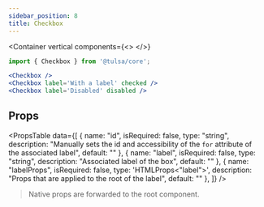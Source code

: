 ```yaml
---
sidebar_position: 8
title: Checkbox
---
```


<Container
    vertical
    components={<>
        <Checkbox />
        <Checkbox label='With a label' checked />
        <Checkbox label='Disabled' disabled />
    </>}
>

```jsx
import { Checkbox } from '@tulsa/core';

<Checkbox />
<Checkbox label='With a label' checked />
<Checkbox label='Disabled' disabled />
```

</Container>

## Props

<PropsTable
    data={[
        {
            name: "id",
            isRequired: false,
            type: "string",
            description: "Manually sets the id and accessibility of the `for` attribute of the associated label",
            default: ""
        },
        {
            name: "label",
            isRequired: false,
            type: "string",
            description: "Associated label of the box",
            default: ""
        },
        {
            name: "labelProps",
            isRequired: false,
            type: 'HTMLProps<"label">',
            description: "Props that are applied to the root of the label",
            default: ""
        },
    ]}
/>

> Native props are forwarded to the root component.
